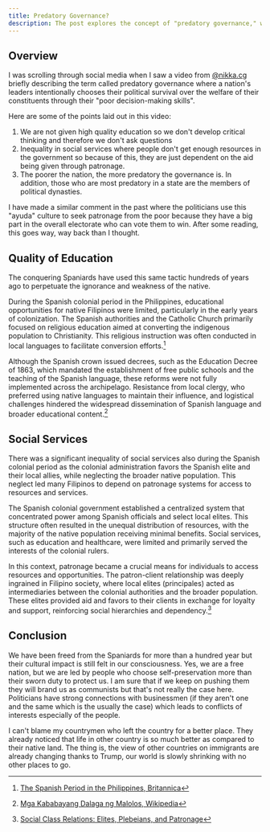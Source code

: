 ```yaml
---
title: Predatory Governance?
description: The post explores the concept of "predatory governance," where leaders prioritize political survival over the welfare of their constituents, resulting in poor education, social service inequality, and dependence on patronage systems, linking these modern issues to similar strategies used during the Spanish colonial period in the Philippines.
---
```


## Overview

I was scrolling through social media when I saw a video from [@nikka.cg](https://www.instagram.com/p/DEjLR_YJpgT/) briefly describing the term called predatory governance where a nation's leaders intentionally chooses their political survival over the welfare of their constituents through their "poor decision-making skills".

Here are some of the points laid out in this video:

1. We are not given high quality education so we don't develop critical thinking and therefore we don't ask questions
2. Inequality in social services where people don't get enough resources in the government so because of this, they are just dependent on the aid being given through patronage.
3. The poorer the nation, the more predatory the governance is. In addition, those who are most predatory in a state are the members of political dynasties.

I have made a similar comment in the past where the politicians use this "ayuda" culture to seek patronage from the poor because they have a big part in the overall electorate who can vote them to win. After some reading, this goes way, way back than I thought.

## Quality of Education

The conquering Spaniards have used this same tactic hundreds of years ago to perpetuate the ignorance and weakness of the native.

During the Spanish colonial period in the Philippines, educational opportunities for native Filipinos were limited, particularly in the early years of colonization. The Spanish authorities and the Catholic Church primarily focused on religious education aimed at converting the indigenous population to Christianity. This religious instruction was often conducted in local languages to facilitate conversion efforts.[^1]

Although the Spanish crown issued decrees, such as the Education Decree of 1863, which mandated the establishment of free public schools and the teaching of the Spanish language, these reforms were not fully implemented across the archipelago. Resistance from local clergy, who preferred using native languages to maintain their influence, and logistical challenges hindered the widespread dissemination of Spanish language and broader educational content.[^2]

## Social Services

There was a significant inequality of social services also during the Spanish colonial period as the colonial administration favors the Spanish elite and their local allies, while neglecting the broader native population. This neglect led many Filipinos to depend on patronage systems for access to resources and services.

The Spanish colonial government established a centralized system that concentrated power among Spanish officials and select local elites. This structure often resulted in the unequal distribution of resources, with the majority of the native population receiving minimal benefits. Social services, such as education and healthcare, were limited and primarily served the interests of the colonial rulers.

In this context, patronage became a crucial means for individuals to access resources and opportunities. The patron-client relationship was deeply ingrained in Filipino society, where local elites (principales) acted as intermediaries between the colonial authorities and the broader population. These elites provided aid and favors to their clients in exchange for loyalty and support, reinforcing social hierarchies and dependency.[^3]

## Conclusion

We have been freed from the Spaniards for more than a hundred year but their cultural impact is still felt in our consciousness. Yes, we are a free nation, but we are led by people who choose self-preservation more than their sworn duty to protect us. I am sure that if we keep on pushing them they will brand us as communists but that's not really the case here. Politicians have strong connections with businessmen (if they aren't one and the same which is the usually the case) which leads to conflicts of interests especially of the people.

I can't blame my countrymen who left the country for a better place. They already noticed that life in other country is so much better as compared to their native land. The thing is, the view of other countries on immigrants are already changing thanks to Trump, our world is slowly shrinking with no other places to go.

[^1]: [The Spanish Period in the Philippines, Britannica](https://www.britannica.com/place/Philippines/The-Spanish-period)
[^2]: [Mga Kababayang Dalaga ng Malolos, Wikipedia](https://en.wikipedia.org/wiki/Mga_Kababayang_Dalaga_ng_Malolos)
[^3]: [Social Class Relations: Elites, Plebeians, and Patronage](https://www5.austlii.edu.au/au/journals/AUSocLegPhilB/1994/10.pdf)
